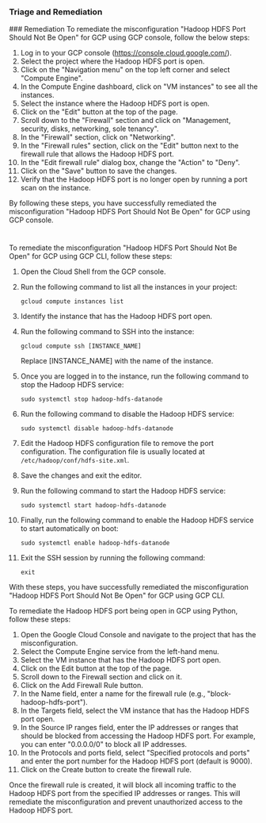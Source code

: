 
### Triage and Remediation
<Tabs>
<Tab title='Remediation'>
### Remediation

<AccordionGroup>
<Accordion title='Using Console' defaultOpen='true'>
To remediate the misconfiguration "Hadoop HDFS Port Should Not Be Open" for GCP using GCP console, follow the below steps:

1. Log in to your GCP console (https://console.cloud.google.com/).
2. Select the project where the Hadoop HDFS port is open.
3. Click on the "Navigation menu" on the top left corner and select "Compute Engine".
4. In the Compute Engine dashboard, click on "VM instances" to see all the instances.
5. Select the instance where the Hadoop HDFS port is open.
6. Click on the "Edit" button at the top of the page.
7. Scroll down to the "Firewall" section and click on "Management, security, disks, networking, sole tenancy".
8. In the "Firewall" section, click on "Networking".
9. In the "Firewall rules" section, click on the "Edit" button next to the firewall rule that allows the Hadoop HDFS port.
10. In the "Edit firewall rule" dialog box, change the "Action" to "Deny".
11. Click on the "Save" button to save the changes.
12. Verify that the Hadoop HDFS port is no longer open by running a port scan on the instance.

By following these steps, you have successfully remediated the misconfiguration "Hadoop HDFS Port Should Not Be Open" for GCP using GCP console.

#
</Accordion>

<Accordion title='Using CLI'>
To remediate the misconfiguration "Hadoop HDFS Port Should Not Be Open" for GCP using GCP CLI, follow these steps:

1. Open the Cloud Shell from the GCP console.

2. Run the following command to list all the instances in your project:

   ```
   gcloud compute instances list
   ```

3. Identify the instance that has the Hadoop HDFS port open.

4. Run the following command to SSH into the instance:

   ```
   gcloud compute ssh [INSTANCE_NAME]
   ```

   Replace [INSTANCE_NAME] with the name of the instance.

5. Once you are logged in to the instance, run the following command to stop the Hadoop HDFS service:

   ```
   sudo systemctl stop hadoop-hdfs-datanode
   ```

6. Run the following command to disable the Hadoop HDFS service:

   ```
   sudo systemctl disable hadoop-hdfs-datanode
   ```

7. Edit the Hadoop HDFS configuration file to remove the port configuration. The configuration file is usually located at `/etc/hadoop/conf/hdfs-site.xml`.

8. Save the changes and exit the editor.

9. Run the following command to start the Hadoop HDFS service:

   ```
   sudo systemctl start hadoop-hdfs-datanode
   ```

10. Finally, run the following command to enable the Hadoop HDFS service to start automatically on boot:

    ```
    sudo systemctl enable hadoop-hdfs-datanode
    ```

11. Exit the SSH session by running the following command:

    ```
    exit
    ```

With these steps, you have successfully remediated the misconfiguration "Hadoop HDFS Port Should Not Be Open" for GCP using GCP CLI.
</Accordion>

<Accordion title='Using Python'>
To remediate the Hadoop HDFS port being open in GCP using Python, follow these steps:

1. Open the Google Cloud Console and navigate to the project that has the misconfiguration.
2. Select the Compute Engine service from the left-hand menu.
3. Select the VM instance that has the Hadoop HDFS port open.
4. Click on the Edit button at the top of the page.
5. Scroll down to the Firewall section and click on it.
6. Click on the Add Firewall Rule button.
7. In the Name field, enter a name for the firewall rule (e.g., "block-hadoop-hdfs-port").
8. In the Targets field, select the VM instance that has the Hadoop HDFS port open.
9. In the Source IP ranges field, enter the IP addresses or ranges that should be blocked from accessing the Hadoop HDFS port. For example, you can enter "0.0.0.0/0" to block all IP addresses.
10. In the Protocols and ports field, select "Specified protocols and ports" and enter the port number for the Hadoop HDFS port (default is 9000).
11. Click on the Create button to create the firewall rule.

Once the firewall rule is created, it will block all incoming traffic to the Hadoop HDFS port from the specified IP addresses or ranges. This will remediate the misconfiguration and prevent unauthorized access to the Hadoop HDFS port.
</Accordion>

</AccordionGroup>
</Tab>
</Tabs>
